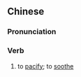 {{also|安辑}}
==Chinese==
{{zh-forms|s=安辑}}

===Pronunciation===
{{zh-pron
|m=ānjí
|cat=v
}}

===Verb===
{{zh-verb}}

# {{lb|zh|archaic}} to [[pacify]]; to [[soothe]]